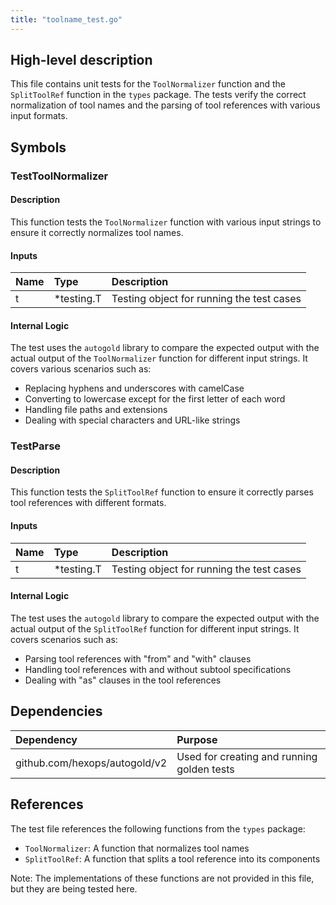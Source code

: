 ```yaml
---
title: "toolname_test.go"
---
```


## High-level description
This file contains unit tests for the `ToolNormalizer` function and the `SplitToolRef` function in the `types` package. The tests verify the correct normalization of tool names and the parsing of tool references with various input formats.

## Symbols

### TestToolNormalizer
#### Description
This function tests the `ToolNormalizer` function with various input strings to ensure it correctly normalizes tool names.

#### Inputs
| Name | Type | Description |
|:-----|:-----|:------------|
| t | *testing.T | Testing object for running the test cases |

#### Internal Logic
The test uses the `autogold` library to compare the expected output with the actual output of the `ToolNormalizer` function for different input strings. It covers various scenarios such as:
- Replacing hyphens and underscores with camelCase
- Converting to lowercase except for the first letter of each word
- Handling file paths and extensions
- Dealing with special characters and URL-like strings

### TestParse
#### Description
This function tests the `SplitToolRef` function to ensure it correctly parses tool references with different formats.

#### Inputs
| Name | Type | Description |
|:-----|:-----|:------------|
| t | *testing.T | Testing object for running the test cases |

#### Internal Logic
The test uses the `autogold` library to compare the expected output with the actual output of the `SplitToolRef` function for different input strings. It covers scenarios such as:
- Parsing tool references with "from" and "with" clauses
- Handling tool references with and without subtool specifications
- Dealing with "as" clauses in the tool references

## Dependencies
| Dependency | Purpose |
|:-----------|:--------|
| github.com/hexops/autogold/v2 | Used for creating and running golden tests |

## References
The test file references the following functions from the `types` package:
- `ToolNormalizer`: A function that normalizes tool names
- `SplitToolRef`: A function that splits a tool reference into its components

Note: The implementations of these functions are not provided in this file, but they are being tested here.